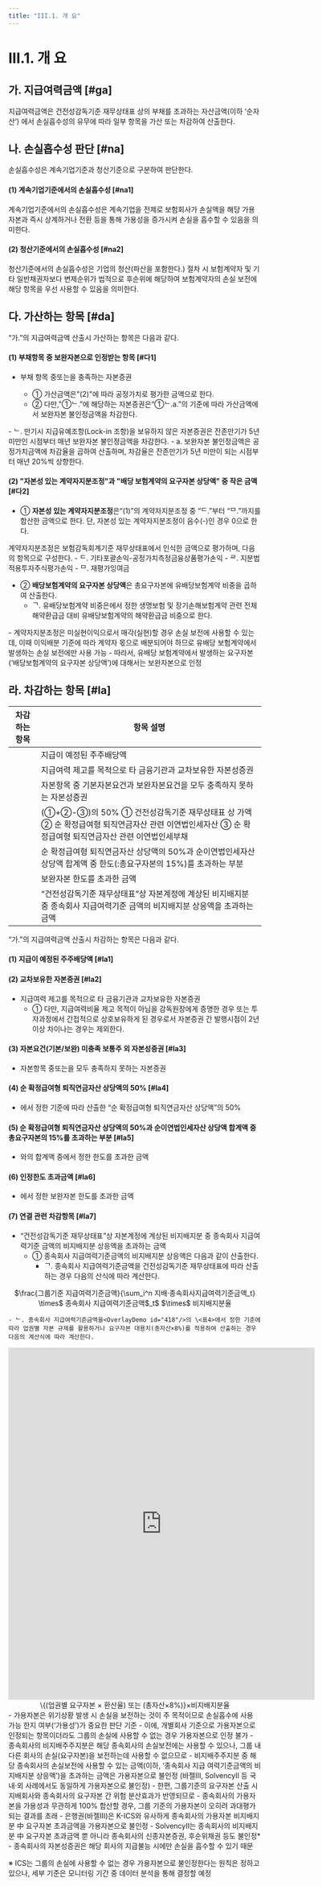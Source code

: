 ```yaml
---
title: "III.1. 개 요"
---
```


# III.1. 개 요

## 가. 지급여력금액 [#ga]
지급여력금액은 건전성감독기준 재무상태표 상의 부채를 초과하는 자산금액(이하 ‘순자산’) 에서 손실흡수성의 유무에 따라 일부 항목을 가산 또는 차감하여 산출한다.



## 나. 손실흡수성 판단 [#na]
손실흡수성은 계속기업기준과 청산기준으로 구분하여 판단한다.

#### (1) 계속기업기준에서의 손실흡수성 [#na1]
계속기업기준에서의 손실흡수성은 계속기업을 전제로 보험회사가 손실액을 해당 가용자본과 즉시 상계하거나 전환 등을 통해 가용성을 증가시켜 손실을 흡수할 수 있음을 의미한다.
#### (2) 청산기준에서의 손실흡수성 [#na2]
청산기준에서의 손실흡수성은 기업의 청산(파산을 포함한다.) 절차 시 보험계약자 및 기타 일반채권자보다 변제순위가 법적으로 후순위에 해당하여 보험계약자의 손실 보전에 해당 항목을 우선 사용할 수 있음을 의미한다.


## 다. 가산하는 항목 [#da]
“가.”의 지급여력금액 산출시 가산하는 항목은 다음과 같다.
#### (1) 부채항목 중 보완자본으로 인정받는 항목 [#다1]
- 부채 항목 중<OverlayDemo id="330_나"/>또는<OverlayDemo id="330_다"/>을 충족하는 자본증권
  - ① 가산금액은<OverlayDemo id="224_가"/>"(2)"에 따라 공정가치로 평가한 금액으로 한다.
  - ② 다만,<OverlayDemo id="330_다2" />"①ᄂ.”에 해당하는 자본증권은<OverlayDemo id="330_다2" />“①ᄂ.a.”의 기준에 따라 가산금액에서 보완자본 불인정금액을 차감한다.

<Accordion multiple activeIndex={[]}>
<AccordionTab header=" 만기시 지급유예조항(Lock-in 조항)을 보유하지 않은 자본증권 (3.다(2)①ㄴ.)">
    - ᄂ. 만기시 지급유예조항(Lock-in 조항)을 보유하지 않은 자본증권은 잔존만기가 5년 미만인 시점부터 매년 보완자본 불인정금액을 차감한다.
      - a. 보완자본 불인정금액은 공정가치금액에 차감율을 곱하여 산출하며, 차감율은 잔존만기가 5년 미만이 되는 시점부터 매년 20%씩 상향한다.
</AccordionTab>
</Accordion>


#### (2) "자본성 있는 계약자지분조정"과 "배당 보험계약의 요구자본 상당액" 중 작은 금액 [#다2]
- ① **자본성 있는 계약자지분조정**은<OverlayDemo id="224_다"/>“(1)”의 계약자지분조정 중 “ᄃ.”부터 “ᄆ.”까지를 합산한 금액으로 한다. 단, 자본성 있는 계약자지분조정이 음수(-)인 경우 0으로 한다.

<Accordion multiple activeIndex={[]}>
<AccordionTab header="자본성 있는 계약자지분조정 (음수인 경우 0)">
계약자지분조정은 보험감독회계기준 재무상태표에서 인식한 금액으로 평가하며, 다음의 항목으로 구성한다.
  - ᄃ. 기타포괄손익-공정가치측정금융상품평가손익
  - ᄅ. 지분법적용투자주식평가손익
  - ᄆ. 재평가잉여금
</AccordionTab>
</Accordion>

- ② **배당보험계약의 요구자본 상당액**은 총요구자본에 유배당보험계약 비중을 곱하여 산출한다.
  - ᄀ. 유배당보험계약 비중은<OverlayDemo id="320_다3"/>에서 정한 생명보험 및 장기손해보험계약 관련 전체 해약환급금 대비 유배당보험계약의 해약환급금 비중으로 한다.

<Accordion multiple activeIndex={[]}>
<AccordionTab header="계약자지분조정 內 배당보험계약의 요구자본 상당액을 보완자본으로 분류하는 근거">
- 계약자지분조정은 미실현이익으로서 매각(실현)할 경우 손실 보전에 사용할 수 있는데, 이때 이익배분 기준에 따라 계약자 몫으로 배분되어야 하므로 유배당 보험계약에서 발생하는 손실 보전에만 사용 가능
- 따라서, 유배당 보험계약에서 발생하는 요구자본(‘배당보험계약의 요구자본 상당액’)에 대해서는 보완자본으로 인정
</AccordionTab>
</Accordion>




## 라. 차감하는 항목 [#la]


  | 차감하는 항목 | 항목 설명 |
  |---|---|
  | <OverlayDemo id="310_라1"/>  | 지급이 예정된 주주배당액 |
  | <OverlayDemo id="310_라2"/>  | 지급여력 제고를 목적으로 타 금융기관과 교차보유한 자본성증권 |
  | <OverlayDemo id="310_라3"/>  | 자본항목 중 기본자본요건과 보완자본요건을 모두 충족하지 못하는 자본성증권 |
  | <OverlayDemo id="310_라4"/>  | (①+②-③)의 50% ① 건전성감독기준 재무상태표 상 가액 ② 순 확정급여형 퇴직연금자산 관련 이연법인세자산 ③ 순 확정급여형 퇴직연금자산 관련 이연법인세부채 |
  | <OverlayDemo id="310_라5"/>  |  순 확정급여형 퇴직연금자산 상당액의 50%과 순이연법인세자산 상당액 합계액 중 한도(:총요구자본의 15%)를 초과하는 부분 |
  | <OverlayDemo id="310_라6"/> | 보완자본 한도를 초과한 금액 |
  | <OverlayDemo id="310_라7"/> | “건전성감독기준 재무상태표”상 자본계정에 계상된 비지배지분 중 종속회사 지급여력기준 금액의 비지배지분 상응액을 초과하는 금액|

“가.”의 지급여력금액 산출시 차감하는 항목은 다음과 같다.
#### (1) 지급이 예정된 주주배당액 [#la1]

#### (2) 교차보유한 자본증권 [#la2]
- 지급여력 제고를 목적으로 타 금융기관과 교차보유한 자본증권
  - ① 다만, 지급여력비율 제고 목적이 아님을 감독원장에게 증명한 경우 또는 투자과정에서 간접적으로 상호보유하게 된 경우로서 자본증권 간 발행시점이 2년 이상 차이나는 경우는 제외한다.

#### (3) 자본요건(기본/보완) 미충족 보통주 외 자본성증권 [#la3]
- 자본항목 중<OverlayDemo id="330_나"/>또는<OverlayDemo id="330_다"/>을 모두 충족하지 못하는 자본증권

#### (4) 순 확정급여형 퇴직연금자산 상당액의 50% [#la4]
- <OverlayDemo id="320_다5"/>에서 정한 기준에 따라 산출한 “순 확정급여형 퇴직연금자산 상당액”의 50%

#### (5) 순 확정급여형 퇴직연금자산 상당액의 50%과 순이연법인세자산 상당액 합계액 중 총요구자본의 15%를 초과하는 부분 [#la5]
- <OverlayDemo id="320_다5"/>와<OverlayDemo id="320_다6"/>의 합계액 중<OverlayDemo id="320_다7"/>에서 정한 한도를 초과한 금액

#### (6) 인정한도 초과금액 [#la6]
- <OverlayDemo id="320_마"/>에서 정한 보완자본 한도를 초과한 금액

#### (7) 연결 관련 차감항목 [#la7]
- “건전성감독기준 재무상태표”상 자본계정에 계상된 비지배지분 중 종속회사 지급여력기준 금액의 비지배지분 상응액을 초과하는 금액
  - ① 종속회사 지급여력기준금액의 비지배지분 상응액은 다음과 같이 산출한다.
    - ᄀ. 종속회사 지급여력기준금액을 건전성감독기준 재무상태표에 따라 산출하는 경우 다음의 산식에 따라 계산한다.

<Math>
<center>$\frac{그룹기준 지급여력기준금액}{\sum_i^n 지배·종속회사지급여력기준금액_t} \times$ 종속회사 지급여력기준금액$_t$ $\times$ 비지배지분율</center>
</Math>

    - ᄂ. 종속회사 지급여력기준금액을<OverlayDemo id="418"/>의 \<표4>에서 정한 기준에 따라 업권별 자본 규제를 활용하거나 요구자본 대용치(총자산×8%)를 적용하여 산출하는 경우 다음의 계산식에 따라 계산한다.

<center>
<iframe
  width="610"
  height="700"
  frameborder="0"
  scrolling="no"
  title=""
  src="https://docs.google.com/spreadsheets/d/e/2PACX-1vS0XRomFHnFmSo7g5AGXULeCeBGUf4mrVYenxp2H2P7I7IMCOJ8lI8uX8m4fx90J6jPhlnD58ATQPYa/pubhtml?gid=312001465&amp;range=table4&amp;single=true&amp;widget=true&amp;headers=false">
</iframe>
</center>


<Math >
<center>\{(업권별 요구자본 × 환산율) 또는 (총자산×8%)}×비지배지분율</center>
</Math>

<Accordion multiple activeIndex={[]}>
<AccordionTab header="비지배지분 중 종속회사 지급여력기준금액의 비지배지분 상응액을 초과하는 금액은 가용자본으로 인정하지 않는 이유">
- 가용자본은 위기상황 발생 시 손실을 보전하는 것이 주 목적이므로 손실흡수에 사용 가능 한지 여부(‘가용성’)가 중요한 판단 기준
  - 이에, 개별회사 기준으로 가용자본으로 인정되는 항목이더라도 그룹의 손실에 사용할 수 없는 경우 가용자본으로 인정 불가
- 종속회사의 비지배주주지분은 해당 종속회사의 손실보전에는 사용할 수 있으나, 그룹 내 다른 회사의 손실(요구자본)을 보전하는데 사용할 수 없으므로
  - 비지배주주지분 중 해당 종속회사의 손실보전에 사용할 수 있는 금액(이하, ‘종속회사 지급 여력기준금액의 비지배지분 상응액’)을 초과하는 금액은 가용자본으로 불인정 (바젤III, SolvencyII 등 국내·외 사례에서도 동일하게 가용자본으로 불인정)
- 한편, 그룹기준의 요구자본 산출 시 지배회사와 종속회사의 요구자본 간 위험 분산효과가 반영되므로
  - 종속회사의 가용자본을 가용성과 무관하게 100% 합산할 경우, 그룹 기준의 가용자본이 오히려 과대평가되는 결과를 초래

<Card subTitle ="그룹 가용자본에서 제외하는 항목에 대한 국내외 적용사례">
- 은행권(바젤Ⅲ)은 K-ICS와 유사하게 종속회사의 가용자본 비지배지분 中 요구자본 초과금액을 가용자본으로 불인정
-  SolvencyⅡ는 종속회사의 비지배지분 中 요구자본 초과금액 뿐 아니라 종속회사의 신종자본증권, 후순위채권 등도 불인정*
  - 종속회사의 자본성증권은 해당 회사의 지급불능 시에만 손실을 흡수할 수 있기 때문

※ ICS는 그룹의 손실에 사용할 수 없는 경우 가용자본으로 불인정한다는 원칙은 정하고 있으나, 세부 기준은 모니터링 기간 중 데이터 분석을 통해 결정할 예정
</Card>

</AccordionTab>
</Accordion>
